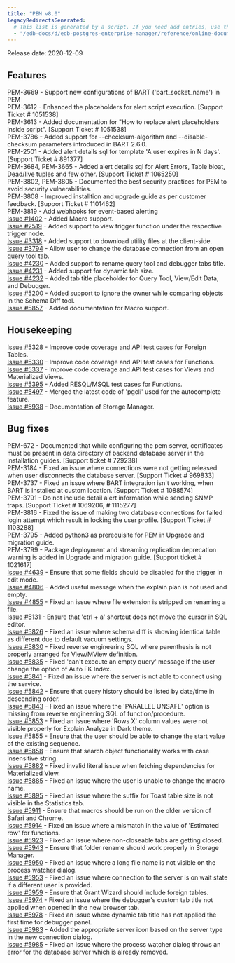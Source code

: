 ```yaml
---
title: "PEM v8.0"
legacyRedirectsGenerated:
  # This list is generated by a script. If you need add entries, use the `legacyRedirects` key.
  - "/edb-docs/d/edb-postgres-enterprise-manager/reference/online-documentation/8.0/pem_release_notes_8_0.html"
---
```


Release date: 2020-12-09

## Features

PEM-3669 - Support new configurations of BART ('bart_socket_name') in PEM  
PEM-3612 - Enhanced the placeholders for alert script execution. \[Support Ticket # 1051538]  
PEM-3613 - Added documentation for "How to replace alert placeholders inside script". \[Support Ticket # 1051538]  
PEM-3786 - Added support for --checksum-algorithm and --disable-checksum parameters introduced in BART 2.6.0.  
PEM-2501 - Added alert details sql for template 'A user expires in N days'. \[Support Ticket # 891377]  
PEM-3684, PEM-3665 - Added alert details sql for Alert Errors, Table bloat, Dead/live tuples and few other. \[Support Ticket # 1065250]  
PEM-3802, PEM-3805 - Documented the best security practices for PEM to avoid security vulnerabilities.  
PEM-3808 - Improved installtion and upgrade guide as per customer feedback. \[Support Ticket # 1101462]  
PEM-3819 - Add webhooks for event-based alerting  
[Issue #1402](https://redmine.postgresql.org/issues/1402) - Added Macro support.  
[Issue #2519](https://redmine.postgresql.org/issues/2519) - Added support to view trigger function under the respective trigger node.  
[Issue #3318](https://redmine.postgresql.org/issues/3318) - Added support to download utility files at the client-side.  
[Issue #3794](https://redmine.postgresql.org/issues/3794) - Allow user to change the database connection from an open query tool tab.  
[Issue #4230](https://redmine.postgresql.org/issues/4230) - Added support to rename query tool and debugger tabs title.  
[Issue #4231](https://redmine.postgresql.org/issues/4231) - Added support for dynamic tab size.  
[Issue #4232](https://redmine.postgresql.org/issues/4232) - Added tab title placeholder for Query Tool, View/Edit Data, and Debugger.  
[Issue #5200](https://redmine.postgresql.org/issues/5200) - Added support to ignore the owner while comparing objects in the Schema Diff tool.  
[Issue #5857](https://redmine.postgresql.org/issues/5857) - Added documentation for Macro support.

## Housekeeping

[Issue #5328](https://redmine.postgresql.org/issues/5328) - Improve code coverage and API test cases for Foreign Tables.  
[Issue #5330](https://redmine.postgresql.org/issues/5330) - Improve code coverage and API test cases for Functions.  
[Issue #5337](https://redmine.postgresql.org/issues/5337) - Improve code coverage and API test cases for Views and Materialized Views.  
[Issue #5395](https://redmine.postgresql.org/issues/5395) - Added RESQL/MSQL test cases for Functions.  
[Issue #5497](https://redmine.postgresql.org/issues/5497) - Merged the latest code of 'pgcli' used for the autocomplete feature.  
[Issue #5938](https://redmine.postgresql.org/issues/5938) - Documentation of Storage Manager.

## Bug fixes

PEM-672 - Documented that while configuring the pem server, certificates must be present in data directory of backend database server in the installation guides. \[Support ticket # 729238]  
PEM-3184 - Fixed an issue where connections were not getting released when user disconnects the database server. \[Support Ticket # 969833]  
PEM-3737 - Fixed an issue where BART integration isn't working, when BART is installed at custom location. \[Support Ticket # 1088574]  
PEM-3791 - Do not include detail alert information while sending SNMP traps. \[Support Ticket # 1069206, # 1115277]  
PEM-3816 - Fixed the issue of making two database connections for failed login attempt which result in locking the user profile. \[Support Ticket # 1103288]  
PEM-3795 - Added python3 as prerequisite for PEM in Upgrade and migration guide.  
PEM-3799 - Package deployment and streaming replication deprecation warning is added in Upgrade and migration guide. \[Support ticket # 1021617]  
[Issue #4639](https://redmine.postgresql.org/issues/4639) - Ensure that some fields should be disabled for the trigger in edit mode.  
[Issue #4806](https://redmine.postgresql.org/issues/4806) - Added useful message when the explain plan is not used and empty.  
[Issue #4855](https://redmine.postgresql.org/issues/4855) - Fixed an issue where file extension is stripped on renaming a file.  
[Issue #5131](https://redmine.postgresql.org/issues/5131) - Ensure that 'ctrl + a' shortcut does not move the cursor in SQL editor.  
[Issue #5826](https://redmine.postgresql.org/issues/5826) - Fixed an issue where schema diff is showing identical table as different due to default vacuum settings.  
[Issue #5830](https://redmine.postgresql.org/issues/5830) - Fixed reverse engineering SQL where parenthesis is not properly arranged for View/MView definition.  
[Issue #5835](https://redmine.postgresql.org/issues/5835) - Fixed 'can't execute an empty query' message if the user change the option of Auto FK Index.  
[Issue #5841](https://redmine.postgresql.org/issues/5841) - Fixed an issue where the server is not able to connect using the service.  
[Issue #5842](https://redmine.postgresql.org/issues/5842) - Ensure that query history should be listed by date/time in descending order.  
[Issue #5843](https://redmine.postgresql.org/issues/5843) - Fixed an issue where the 'PARALLEL UNSAFE' option is missing from reverse engineering SQL of function/procedure.  
[Issue #5853](https://redmine.postgresql.org/issues/5853) - Fixed an issue where 'Rows X' column values were not visible properly for Explain Analyze in Dark theme.  
[Issue #5855](https://redmine.postgresql.org/issues/5855) - Ensure that the user should be able to change the start value of the existing sequence.  
[Issue #5858](https://redmine.postgresql.org/issues/5858) - Ensure that search object functionality works with case insensitive string.  
[Issue #5882](https://redmine.postgresql.org/issues/5882) - Fixed invalid literal issue when fetching dependencies for Materialized View.  
[Issue #5885](https://redmine.postgresql.org/issues/5885) - Fixed an issue where the user is unable to change the macro name.  
[Issue #5895](https://redmine.postgresql.org/issues/5895) - Fixed an issue where the suffix for Toast table size is not visible in the Statistics tab.  
[Issue #5911](https://redmine.postgresql.org/issues/5911) - Ensure that macros should be run on the older version of Safari and Chrome.  
[Issue #5914](https://redmine.postgresql.org/issues/5914) - Fixed an issue where a mismatch in the value of 'Estimated row' for functions.  
[Issue #5923](https://redmine.postgresql.org/issues/5923) - Fixed an issue where non-closeable tabs are getting closed.  
[Issue #5943](https://redmine.postgresql.org/issues/5943) - Ensure that folder rename should work properly in Storage Manager.  
[Issue #5950](https://redmine.postgresql.org/issues/5950) - Fixed an issue where a long file name is not visible on the process watcher dialog.  
[Issue #5953](https://redmine.postgresql.org/issues/5953) - Fixed an issue where connection to the server is on wait state if a different user is provided.  
[Issue #5959](https://redmine.postgresql.org/issues/5959) - Ensure that Grant Wizard should include foreign tables.  
[Issue #5974](https://redmine.postgresql.org/issues/5974) - Fixed an issue where the debugger's custom tab title not applied when opened in the new browser tab.  
[Issue #5978](https://redmine.postgresql.org/issues/5978) - Fixed an issue where dynamic tab title has not applied the first time for debugger panel.  
[Issue #5983](https://redmine.postgresql.org/issues/5983) - Added the appropriate server icon based on the server type in the new connection dialog.  
[Issue #5985](https://redmine.postgresql.org/issues/5985) - Fixed an issue where the process watcher dialog throws an error for the database server which is already removed.
